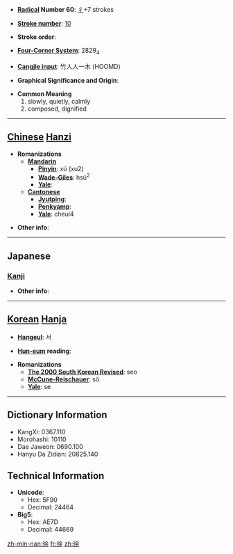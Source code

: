 * '''[[Wiktionary:Chinese radical index| Radical]] Number 60''': [[Wiktionary:Chinese radical index 彳|彳]]+7 strokes

* '''[[Wiktionary:Chinese total strokes index|Stroke number]]''': [[Wiktionary:Chinese total strokes index 10|10]]

* '''Stroke order''': 

* '''[[Wiktionary:Chinese four corner index|Four-Corner System]]''': 2829<sub>4</sub>

* '''[[Wiktionary:Chinese Cangjie index|Cangjie input]]''': 竹人人一木 (HOOMD)

* '''Graphical Significance and Origin''': 

* '''Common Meaning'''
*#slowly, quietly, calmly
*# composed, dignified


----

== [[Chinese]] [[Hanzi]] ==

* '''Romanizations'''
** '''[[Mandarin]]'''
*** '''[[Pinyin]]''': xú (xu2)
*** '''[[Wade-Giles]]''': hsü<sup>2</sup>
*** '''[[Yale]]''': 
** '''[[Cantonese]]'''
*** '''[[Jyutping]]''':
*** '''[[Penkyamp]]''': 
*** '''[[Yale]]''': cheui4

* '''Other info''': 

----

==Japanese==
===[[Kanji]]===
{{kanji|on readings=[[じょ]] (jo)
|kun readings=[[おもむろ]] (omomuro)
}}

* '''Other info''':  

----

== [[Korean]] [[Hanja]] ==

* '''[[Hangeul]]''': 서

* '''[[Hun-eum]] reading''': 

* '''Romanizations'''
** '''[[The 2000 South Korean Revised Romanization|The 2000 South Korean Revised]]''': seo
** '''[[McCune-Reischauer]]''': sŏ
** '''[[Yale]]''': se

----

== Dictionary Information ==

* KangXi: 0367.110
* Morohashi: 10110
* Dae Jaweon: 0690.100
* Hanyu Da Zidian: 20825.140

== Technical Information ==

* '''Unicode''':
** Hex: 5F90
** Decimal: 24464
* '''Big5''':
** Hex: AE7D
** Decimal: 44669

[[zh-min-nan:徐]]
[[fr:徐]]
[[zh:徐]]